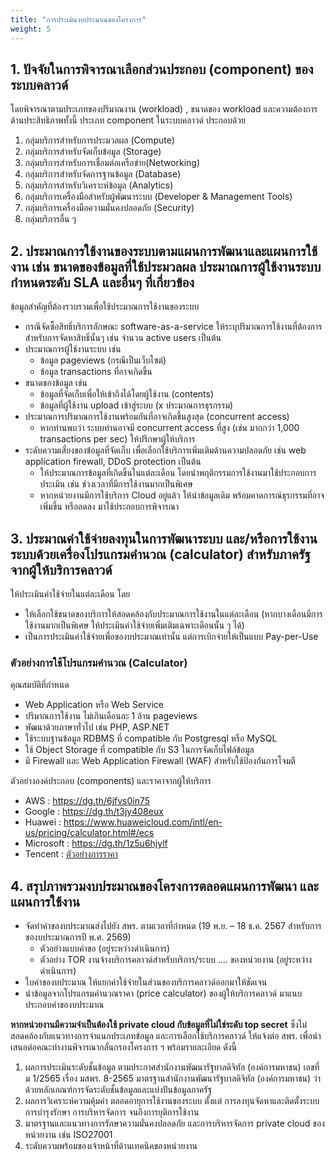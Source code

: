 ```yaml
---
title: "การประเมินงบประมาณของโครงการ"
weight: 5
---
```


## 1. ปัจจัยในการพิจารณาเลือกส่วนประกอบ (component) ของระบบคลาวด์ 

โดยพิจารณาตามประเภทของปริมาณงาน (workload) , ขนาดของ workload และความต้องการด้านประสิทธิภาพทั้งนี้ ประเภท component ในระบบคลาวด์ ประกอบด้วย 

1. กลุ่มบริการสำหรับการประมวลผล (Compute)
2. กลุ่มบริการสำหรับจัดเก็บข้อมูล (Storage)
3. กลุ่มบริการสำหรับการเชื่อมต่อเครือข่าย(Networking)
4. กลุ่มบริการสำหรับจัดการฐานข้อมูล (Database)
5. กลุ่มบริการสำหรับวิเคราะห์ข้อมูล (Analytics)
6. กลุ่มบริการเครื่องมือสำหรับผู้พัฒนาระบบ (Developer & Management Tools)
7. กลุ่มบริการเครื่องมือความมั่นคงปลอดภัย (Security)
8. กลุ่มบริการอื่น ๆ

## 2. ประมาณการใช้งานของระบบตามแผนการพัฒนาและแผนการใช้งาน เช่น ขนาดของข้อมูลที่ใช้ประมวลผล ประมาณการผู้ใช้งานระบบ กำหนดระดับ SLA  และอื่นๆ ที่เกี่ยวข้อง

ข้อมูลสำคัญที่ต้องรวบรวมเพื่อใช้ประมาณการใช้งานของระบบ
* กรณีจัดซื้อสิทธิ์บริการลักษณะ software-as-a-service ให้ระบุปริมาณการใช้งานที่ต้องการสำหรับการจัดหาสิทธิ์นั้นๆ เช่น จำนวน active users เป็นต้น
* ประมาณการผู้ใช้งานระบบ เช่น
  * ข้อมูล pageviews (กรณีเป็นเว็บไซต์)
  * ข้อมูล transactions ที่อาจเกิดขึ้น
* ขนาดของข้อมูล เช่น 
  * ข้อมูลที่จัดเก็บเพื่อให้เข้าถึงได้โดยผู้ใช้งาน (contents)
  * ข้อมูลที่ผู้ใช้งาน upload เข้าสู่ระบบ (x ประมาณการธุรกรรม)
* ประมาณการปริมาณการใช้งานพร้อมกันที่อาจเกิดขึ้นสูงสุด (concurrent access)
  * หากท่านพบว่า ระบบท่านอาจมี concurrent access ที่สูง (เช่น มากกว่า 1,000 transactions per sec) ให้ปรึกษาผู้ให้บริการ
* ระดับความเสี่ยงของข้อมูลที่จัดเก็บ เพื่อเลือกใช้บริการเพิ่มเติมด้านความปลอดภัย เช่น web application firewall, DDoS protection เป็นต้น
  * ให้ประมาณการข้อมูลที่เกิดขึ้นในแต่ละเดือน โดยนำพฤติกรรมการใช้งานมาใช้ประกอบการประเมิน เช่น ช่วงเวลาที่มีการใช้งานมากเป็นพิเศษ
  * หากหน่วยงานมีการใช้บริการ Cloud อยู่แล้ว ให้นำข้อมูลเดิม พร้อมคาดการณ์ธุรกรรมที่อาจเพิ่มขึ้น หรือลดลง มาใช้ประกอบการพิจารณา

## 3. ประมาณค่าใช้จ่ายลงทุนในการพัฒนาระบบ และ/หรือการใช้งานระบบด้วยเครื่องโปรแกรมคำนวณ (calculator) สำหรับภาครัฐ จากผู้ให้บริการคลาวด์

ให้ประเมินค่าใช้จ่ายในแต่ละเดือน โดย
* ให้เลือกใช้ขนาดของบริการให้สอดคล้องกับประมาณการใช้งานในแต่ละเดือน (หากบางเดือนมีการใช้งานมากเป็นพิเศษ ให้ประเมินค่าใช้จ่ายเพิ่มเติมเฉพาะเดือนนั้น ๆ ได้)
* เป็นการประเมินค่าใช้จ่ายเพื่อของบประมาณเท่านั้น แต่การเบิกจ่ายให้เป็นแบบ Pay-per-Use

### ตัวอย่างการใช้โปรแกรมคำนวณ (Calculator)

คุณสมบัติที่กำหนด
* Web Application หรือ Web Service
* ปริมาณการใช้งาน ไม่เกินเดือนละ 1 ล้าน pageviews
* พัฒนาด้วยภาษาทั่วไป เช่น PHP, ASP.NET
* ใช้ระบบฐานข้อมูล RDBMS ที่ compatible กับ Postgresql หรือ MySQL
* ใช้ Object Storage ที่ compatible กับ S3 ในการจัดเก็บไฟล์ข้อมูล
* มี Firewall และ Web Application Firewall (WAF) สำหรับใช้ป้องกันการโจมตี

ตัวอย่างองค์ประกอบ (components) และราคาจากผู้ให้บริการ
* AWS : https://dg.th/6jfvs0in75 
* Google : https://dg.th/t3jy408eux
* Huawei : https://www.huaweicloud.com/intl/en-us/pricing/calculator.html#/ecs
* Microsoft : https://dg.th/1z5u6hjylf 
* Tencent : [ตัวอย่างการราคา](/Uploads/cloud_tencent_prices.xlsx)

## 4. สรุปภาพรวมงบประมาณของโครงการตลอดแผนการพัฒนา และแผนการใช้งาน

* จัดทำคำของบประมาณส่งไปยัง สพร. ตามเวลาที่กำหนด (19 พ.ย. – 18 ธ.ค. 2567 สำหรับการของบประมาณการปี พ.ศ. 2569)
  * ตัวอย่างแบบคำขอ (อยู่ระหว่างดำเนินการ)
  * ตัวอย่าง TOR งานจ้างบริการคลาวด์สำหรับบริการ/ระบบ .... ของหน่วยงาน (อยู่ระหว่างดำเนินการ)
* ใบคำของบประมาณ ให้แยกค่าใช้จ่ายในส่วนของบริการคลาวด์ออกมาให้ชัดเจน
* นำข้อมูลจากโปรแกรมคำนวณราคา (price calculator) ของผู้ให้บริการคลาวด์ มาแนบประกอบคำของบประมาณ

**หากหน่วยงานมีความจำเป็นต้องใช้ private cloud กับข้อมูลที่ไม่ใช่ระดับ top secret** ซึ่งไม่สอดคล้องกับแนวทางการจำแนกประเภทข้อมูล และการเลือกใช้บริการคลาวด์ ให้แจ้งต่อ สพร. เพื่อนำเสนอต่อคณะทำงานพิจารณากลั่นกรองโครงการ ฯ พร้อมรายละเอียด ดังนี้

1. ผลการประเมินระดับชั้นข้อมูล ตามประกาศสำนักงานพัฒนารัฐบาลดิจิทัล (องค์การมหาชน) เลขที่ ม 1/2565 เรื่อง มสพร. 8-2565 มาตรฐานสำนักงานพัฒนารัฐบาลดิจิทัล (องค์การมหาชน) ว่าด้วยหลักเกณฑ์การจัดระดับชั้นข้อมูลและแบ่งปันข้อมูลภาครัฐ
2. ผลการวิเคราะห์ความคุ้มค่า ตลอดอายุการใช้งานของระบบ ตั้งแต่ การลงทุนจัดหาและติดตั้งระบบ การบำรุงรักษา การบริหารจัดการ จนถึงการยุติการใช้งาน
3. มาตรฐานและแนวทางการรักษาความมั่นคงปลอดภัย และการบริหารจัดการ private cloud ของหน่วยงาน เช่น ISO27001
4. ระดับความพร้อมของเจ้าหน้าที่ด้านเทคนิคของหน่วยงาน
